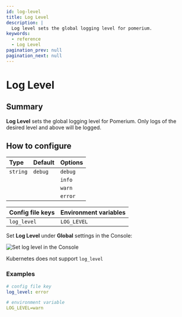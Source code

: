 ```yaml
---
id: log-level
title: Log Level
description: |
  Log level sets the global logging level for pomerium.
keywords:
  - reference
  - Log Level
pagination_prev: null
pagination_next: null
---
```



# Log Level

## Summary

**Log Level** sets the global logging level for Pomerium. Only logs of the desired level and above will be logged.

## How to configure

| **Type** | **Default** | **Options** |
| :--- | :--- | :--- |
| `string` | `debug` | `debug` |
| | | `info` |
| | | `warn` |
| | | `error` |

<Tabs>
<TabItem value="Core" label="Core">

| **Config file keys** | **Environment variables** |
| :--- | :--- |
| `log_level` | `LOG_LEVEL` |

</TabItem>
<TabItem value="Enterprise" label="Enterprise">

Set **Log Level** under **Global** settings in the Console:

![Set log level in the Console](./img/global-settings/log-level.gif)

</TabItem>
<TabItem value="Kubernetes" label="Kubernetes">

Kubernetes does not support `log_level`

</TabItem>
</Tabs>

### Examples

```yaml
# config file key
log_level: error

# environment variable
LOG_LEVEL=warn
```
